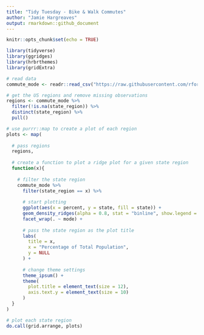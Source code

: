```yaml
---
title: "Tidy Tuesday - Bike & Walk Commutes"
author: "Jamie Hargreaves"
output: rmarkdown::github_document
---
```


```r
knitr::opts_chunk$set(echo = TRUE)
```

```r
library(tidyverse)
library(ggridges)
library(hrbrthemes)
library(gridExtra)

# read data
commute_mode <- readr::read_csv("https://raw.githubusercontent.com/rfordatascience/tidytuesday/master/data/2019/2019-11-05/commute.csv")

# get the US regions and remove missing observations
regions <- commute_mode %>%
  filter(!is.na(state_region)) %>%
  distinct(state_region) %>%
  pull()

# use purrr::map to create a plot of each region
plots <- map(
  
  # pass regions
  regions,
  
  # create a function to plot a ridge plot for a given state region
  function(x){
    
    # filter the state region
    commute_mode %>%
      filter(state_region == x) %>%
      
      # start plotting
      ggplot(aes(x = percent, y = state, fill = state)) + 
      geom_density_ridges(alpha = 0.8, stat = "binline", show.legend = FALSE) + 
      facet_wrap(. ~ mode) + 
      
      # pass the state region as the plot title
      labs(
        title = x,
        x = "Percentage of Total Population",
        y = NULL
      ) +
      
      # change theme settings 
      theme_ipsum() + 
      theme(
        plot.title = element_text(size = 12),
        axis.text.y = element_text(size = 10)
      )
  }
)

# plot each state region
do.call(grid.arrange, plots)
```